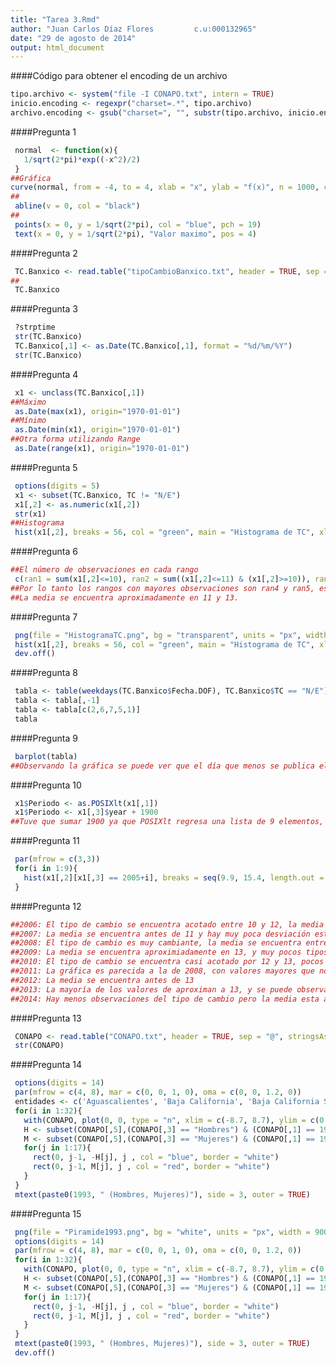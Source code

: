 ```yaml
---
title: "Tarea 3.Rmd"
author: "Juan Carlos Díaz Flores         c.u:000132965"
date: "29 de agosto de 2014"
output: html_document
---
```

####Código para obtener el encoding de un archivo

```r
tipo.archivo <- system("file -I CONAPO.txt", intern = TRUE)
inicio.encoding <- regexpr("charset=.*", tipo.archivo)
archivo.encoding <- gsub("charset=", "", substr(tipo.archivo, inicio.encoding, nchar(tipo.archivo)))
```


####Pregunta 1

```r
 normal  <- function(x){
   1/sqrt(2*pi)*exp((-x^2)/2)
 }
##Gráfica
curve(normal, from = -4, to = 4, xlab = "x", ylab = "f(x)", n = 1000, col= "red", main = expression(paste("Grafica de la funcion   ", over(1,sqrt(2*pi))%.%e^-over(x^2,2))), par(las = 1))
##
 abline(v = 0, col = "black")
##
 points(x = 0, y = 1/sqrt(2*pi), col = "blue", pch = 19)
 text(x = 0, y = 1/sqrt(2*pi), "Valor maximo", pos = 4)
```

####Pregunta 2

```r
 TC.Banxico <- read.table("tipoCambioBanxico.txt", header = TRUE, sep = "|", stringsAsFactors = FALSE)
##
 TC.Banxico
```

####Pregunta 3

```r
 ?strptime
 str(TC.Banxico)
 TC.Banxico[,1] <- as.Date(TC.Banxico[,1], format = "%d/%m/%Y")
 str(TC.Banxico)
```

####Pregunta 4

```r
 x1 <- unclass(TC.Banxico[,1])
##Máximo
 as.Date(max(x1), origin="1970-01-01")
##Mínimo
 as.Date(min(x1), origin="1970-01-01")
##Otra forma utilizando Range
 as.Date(range(x1), origin="1970-01-01")
```

####Pregunta 5

```r
 options(digits = 5)
 x1 <- subset(TC.Banxico, TC != "N/E")
 x1[,2] <- as.numeric(x1[,2])
 str(x1)
##Histograma
 hist(x1[,2], breaks = 56, col = "green", main = "Histograma de TC", xlab = "TC", ylab = "Frecuencia")
```

####Pregunta 6

```r
##El número de observaciones en cada rango
 c(ran1 = sum(x1[,2]<=10), ran2 = sum((x1[,2]<=11) & (x1[,2]>=10)), ran3 = sum((x1[,2]<=12) & (x1[,2]>=11)), ran4 = sum((x1[,2]<=13) & (x1[,2]>=12)), ran5 = sum((x1[,2]<=14) & (x1[,2]>=13)), ran6 = sum((x1[,2]<=15) & (x1[,2]>=14)), ran7 = sum(x1[,2]>=15))
##Por lo tanto los rangos con mayores observaciones son ran4 y ran5, es decir entre los tipos de cambio 12-13 y 13-14.
##La media se encuentra aproximadamente en 11 y 13.
```

####Pregunta 7

```r
 png(file = "HistogramaTC.png", bg = "transparent", units = "px", width = 450, height = 500)
 hist(x1[,2], breaks = 56, col = "green", main = "Histograma de TC", xlab = "TC", ylab = "Frecuencia")
 dev.off()
```

####Pregunta 8

```r
 tabla <- table(weekdays(TC.Banxico$Fecha.DOF), TC.Banxico$TC == "N/E")
 tabla <- tabla[,-1]
 tabla <- tabla[c(2,6,7,5,1)]
 tabla
```

####Pregunta 9

```r
 barplot(tabla)
##Observando la gráfica se puede ver que el día que menos se publica el TC es en lunes
```

####Pregunta 10

```r
 x1$Periodo <- as.POSIXlt(x1[,1])
 x1$Periodo <- x1[,3]$year + 1900
##Tuve que sumar 1900 ya que POSIXlt regresa una lista de 9 elementos, y consultando la ayuda ?POSIXlt, pude observar que cuando ocupo el elemento year me regresa los años desde 1900 
```

####Pregunta 11

```r
 par(mfrow = c(3,3))
 for(i in 1:9){
   hist(x1[,2][x1[,3] == 2005+i], breaks = seq(9.9, 15.4, length.out = 30), xlim = c(9.9, 15.4), ylim = c(0, 120), main = 2005+i,  xlab = "TC")
 }
```

####Pregunta 12

```r
##2006: El tipo de cambio se encuentra acotado entre 10 y 12, la media se encuentra aproximadamante en 11
##2007: La media se encuentra antes de 11 y hay muy poca desviación estándar
##2008: El tipo de cambio es muy cambiante, la media se encuentra entre 10 y 11
##2009: La media se encuentra aproximiadamente en 13, y muy pocos tipos de cambio están después de 15
##2010: El tipo de cambio se encuentra casi acotado por 12 y 13, pocos valores pasan de 13
##2011: La gráfica es parecida a la de 2008, con valores mayores que no pasan de 15
##2012: La media se encuentra antes de 13
##2013: La mayoría de los valores de aproximan a 13, y se puede observar desviación
##2014: Hay menos observaciones del tipo de cambio pero la media esta aproximadamente en 13
```

####Pregunta 13

```r
 CONAPO <- read.table("CONAPO.txt", header = TRUE, sep = "@", stringsAsFactors = FALSE)
 str(CONAPO)
```

####Pregunta 14

```r
 options(digits = 14)
 par(mfrow = c(4, 8), mar = c(0, 0, 1, 0), oma = c(0, 0, 1.2, 0))
 entidades <- c('Aguascalientes', 'Baja California', 'Baja California Sur', 'Campeche', 'Chiapas', 'Chihuahua', 'Coahuila', 'Colima', 'Distrito Federal', 'Durango', 'Guanajuato', 'Guerrero', 'Hidalgo', 'Jalisco', 'México', 'Michoacán', 'Morelos', 'Nayarit', 'Nuevo León', 'Oaxaca', 'Puebla', 'Querétaro', 'Quintana Roo', 'San Luis Potosí', 'Sinaloa', 'Sonora', 'Tabasco', 'Tamaulipas', 'Tlaxcala', 'Veracruz', 'Yucatán', 'Zacatecas')
 for(i in 1:32){
   with(CONAPO, plot(0, 0, type = "n", xlim = c(-8.7, 8.7), ylim = c(0, 17), xlab ="", ylab = "", axes = FALSE, bty="n", cex.main = 0.8, main = entidades[i])) 
   H <- subset(CONAPO[,5],(CONAPO[,3] == "Hombres") & (CONAPO[,1] == 1997) & (CONAPO[,2] == entidades[i]))
   M <- subset(CONAPO[,5],(CONAPO[,3] == "Mujeres") & (CONAPO[,1] == 1997) & (CONAPO[,2] == entidades[i]))
   for(j in 1:17){
     rect(0, j-1, -H[j], j , col = "blue", border = "white")
     rect(0, j-1, M[j], j , col = "red", border = "white")
   }
 }
 mtext(paste0(1993, " (Hombres, Mujeres)"), side = 3, outer = TRUE)
```

####Pregunta 15

```r
 png(file = "Piramide1993.png", bg = "white", units = "px", width = 900, height = 700)
 options(digits = 14)
 par(mfrow = c(4, 8), mar = c(0, 0, 1, 0), oma = c(0, 0, 1.2, 0))
 for(i in 1:32){
   with(CONAPO, plot(0, 0, type = "n", xlim = c(-8.7, 8.7), ylim = c(0, 17), xlab ="", ylab = "", axes = FALSE, bty="n", cex.main = 0.8, main = entidades[i])) 
   H <- subset(CONAPO[,5],(CONAPO[,3] == "Hombres") & (CONAPO[,1] == 1997) & (CONAPO[,2] == entidades[i]))
   M <- subset(CONAPO[,5],(CONAPO[,3] == "Mujeres") & (CONAPO[,1] == 1997) & (CONAPO[,2] == entidades[i]))
   for(j in 1:17){
     rect(0, j-1, -H[j], j , col = "blue", border = "white")
     rect(0, j-1, M[j], j , col = "red", border = "white")
   }
 }
 mtext(paste0(1993, " (Hombres, Mujeres)"), side = 3, outer = TRUE)
 dev.off()
```









